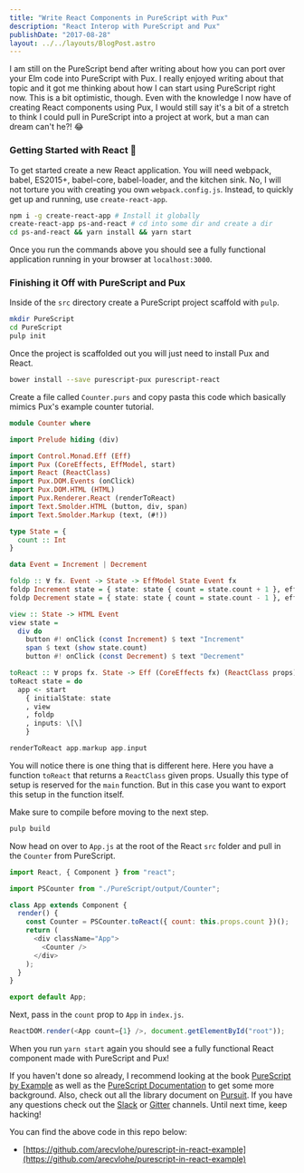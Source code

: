 ```yaml
---
title: "Write React Components in PureScript with Pux"
description: "React Interop with PureScript and Pux"
publishDate: "2017-08-28"
layout: ../../layouts/BlogPost.astro
---
```


I am still on the PureScript bend after writing about how you can port over your Elm code into PureScript with Pux. I really enjoyed writing about that topic and it got me thinking about how I can start using PureScript right now. This is a bit optimistic, though. Even with the knowledge I now have of creating React components using Pux, I would still say it's a bit of a stretch to think I could pull in PureScript into a project at work, but a man can dream can't he?! 😂

### Getting Started with React 🚀

To get started create a new React application. You will need webpack, babel, ES2015+, babel-core, babel-loader, and the kitchen sink. No, I will not torture you with creating you own `webpack.config.js`. Instead, to quickly get up and running, use `create-react-app`.

```bash
npm i -g create-react-app # Install it globally
create-react-app ps-and-react # cd into some dir and create a dir
cd ps-and-react && yarn install && yarn start
```

Once you run the commands above you should see a fully functional application running in your browser at `localhost:3000`.

### Finishing it Off with PureScript and Pux

Inside of the `src` directory create a PureScript project scaffold with `pulp`.

```bash
mkdir PureScript
cd PureScript
pulp init
```

Once the project is scaffolded out you will just need to install Pux and React.

```bash
bower install --save purescript-pux purescript-react
```

Create a file called `Counter.purs` and copy pasta this code which basically mimics Pux's example counter tutorial.

```haskell
module Counter where

import Prelude hiding (div)

import Control.Monad.Eff (Eff)
import Pux (CoreEffects, EffModel, start)
import React (ReactClass)
import Pux.DOM.Events (onClick)
import Pux.DOM.HTML (HTML)
import Pux.Renderer.React (renderToReact)
import Text.Smolder.HTML (button, div, span)
import Text.Smolder.Markup (text, (#!))

type State = {
  count :: Int
}

data Event = Increment | Decrement

foldp :: ∀ fx. Event -> State -> EffModel State Event fx
foldp Increment state = { state: state { count = state.count + 1 }, effects: \[\] }
foldp Decrement state = { state: state { count = state.count - 1 }, effects: \[\] }

view :: State -> HTML Event
view state =
  div do
    button #! onClick (const Increment) $ text "Increment"
    span $ text (show state.count)
    button #! onClick (const Decrement) $ text "Decrement"

toReact :: ∀ props fx. State -> Eff (CoreEffects fx) (ReactClass props)
toReact state = do
  app <- start
    { initialState: state
    , view
    , foldp
    , inputs: \[\]
    }

renderToReact app.markup app.input
```

You will notice there is one thing that is different here. Here you have a function `toReact` that returns a `ReactClass` given props. Usually this type of setup is reserved for the `main` function. But in this case you want to export this setup in the function itself.

Make sure to compile before moving to the next step.

```bash
pulp build
```

Now head on over to `App.js` at the root of the React `src` folder and pull in the `Counter` from PureScript.

```javascript
import React, { Component } from "react";

import PSCounter from "./PureScript/output/Counter";

class App extends Component {
  render() {
    const Counter = PSCounter.toReact({ count: this.props.count })();
    return (
      <div className="App">
        <Counter />
      </div>
    );
  }
}

export default App;
```

Next, pass in the `count` prop to `App` in `index.js`.

```javascript
ReactDOM.render(<App count={1} />, document.getElementById("root"));
```

When you run `yarn start` again you should see a fully functional React component made with PureScript and Pux!

If you haven't done so already, I recommend looking at the book [PureScript by Example](https://leanpub.com/purescript/read) as well as the [PureScript Documentation](https://github.com/purescript/documentation) to get some more background. Also, check out all the library document on [Pursuit](https://pursuit.purescript.org/). If you have any questions check out the [Slack](https://fpchat-invite.herokuapp.com/) or [Gitter](https://gitter.im/purescript/purescript) channels. Until next time, keep hacking!

You can find the above code in this repo below:

- [https://github.com/arecvlohe/purescript-in-react-example](https://github.com/arecvlohe/purescript-in-react-example)
